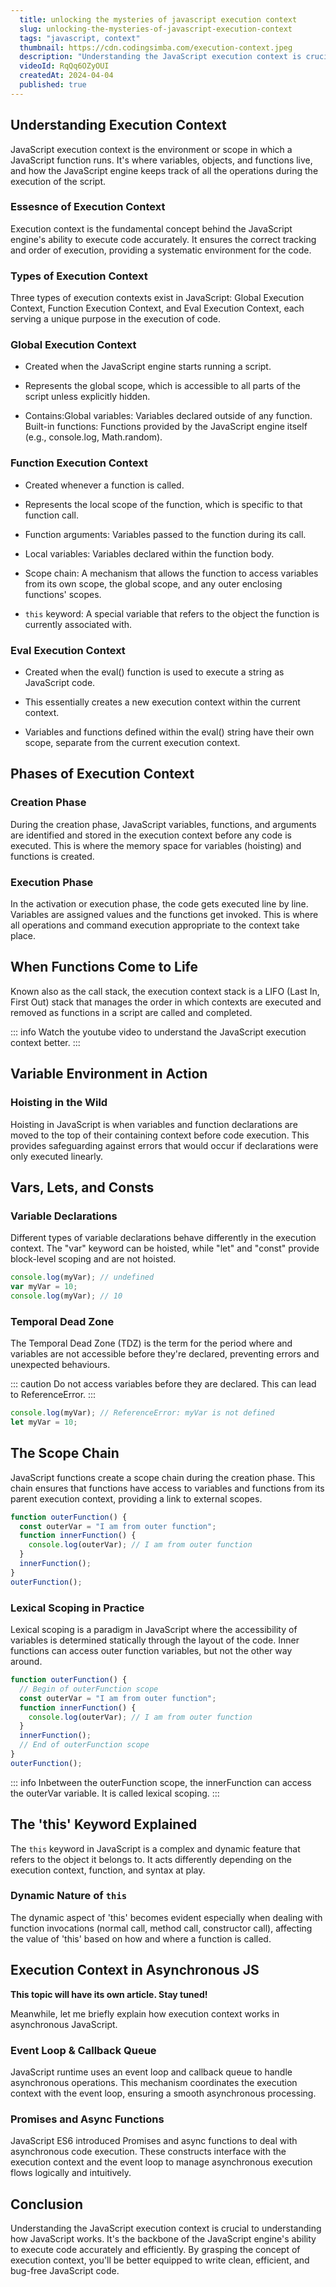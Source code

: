 ```yaml
---
  title: unlocking the mysteries of javascript execution context
  slug: unlocking-the-mysteries-of-javascript-execution-context
  tags: "javascript, context"
  thumbnail: https://cdn.codingsimba.com/execution-context.jpeg
  description: "Understanding the JavaScript execution context is crucial to understanding how JavaScript works. In this article, we will explore the JavaScript execution context and how it works."
  videoId: RqQq6OZyOUI
  createdAt: 2024-04-04
  published: true 
---
```


## Understanding Execution Context

JavaScript execution context is the environment or scope in which a JavaScript function runs. It's where variables, objects, and functions live, and how the JavaScript engine keeps track of all the operations during the execution of the script.

### Essesnce of Execution Context

Execution context is the fundamental concept behind the JavaScript engine's ability to execute code accurately. It ensures the correct tracking and order of execution, providing a systematic environment for the code.

### Types of Execution Context

Three types of execution contexts exist in JavaScript: Global Execution Context, Function Execution Context, and Eval Execution Context, each serving a unique purpose in the execution of code.

### Global Execution Context

- Created when the JavaScript engine starts running a script.

- Represents the global scope, which is accessible to all parts of the script unless explicitly hidden.

- Contains:Global variables: Variables declared outside of any function.
  Built-in functions: Functions provided by the JavaScript engine itself (e.g., console.log, Math.random).

### Function Execution Context

- Created whenever a function is called.

- Represents the local scope of the function, which is specific to that function call.
- Function arguments: Variables passed to the function during its call.
- Local variables: Variables declared within the function body.
- Scope chain: A mechanism that allows the function to access variables from its own scope, the global scope, and any outer enclosing functions' scopes.
- `this` keyword: A special variable that refers to the object the function is currently associated with.

### Eval Execution Context

- Created when the eval() function is used to execute a string as JavaScript code.

- This essentially creates a new execution context within the current context.
- Variables and functions defined within the eval() string have their own scope, separate from the current execution context.

## Phases of Execution Context

### Creation Phase

During the creation phase, JavaScript variables, functions, and arguments are identified and stored in the execution context before any code is executed. This is where the memory space for variables (hoisting) and functions is created.

### Execution Phase

In the activation or execution phase, the code gets executed line by line. Variables are assigned values and the functions get invoked. This is where all operations and command execution appropriate to the context take place.

## When Functions Come to Life

Known also as the call stack, the execution context stack is a LIFO (Last In, First Out) stack that manages the order in which contexts are executed and removed as functions in a script are called and completed.

::: info
Watch the youtube video to understand the JavaScript execution context better.
:::

## Variable Environment in Action

### Hoisting in the Wild

Hoisting in JavaScript is when variables and function declarations are moved to the top of their containing context before code execution. This provides safeguarding against errors that would occur if declarations were only executed linearly.

## Vars, Lets, and Consts

### Variable Declarations

Different types of variable declarations behave differently in the execution context. The "var" keyword can be hoisted, while "let" and "const" provide block-level scoping and are not hoisted.

```javascript
console.log(myVar); // undefined
var myVar = 10;
console.log(myVar); // 10
```

### Temporal Dead Zone

The Temporal Dead Zone (TDZ) is the term for the period where and variables are not accessible before they're declared, preventing errors and unexpected behaviours.

::: caution
Do not access variables before they are declared. This can lead to ReferenceError.
:::

```javascript
console.log(myVar); // ReferenceError: myVar is not defined
let myVar = 10;
```

## The Scope Chain

JavaScript functions create a scope chain during the creation phase. This chain ensures that functions have access to variables and functions from its parent execution context, providing a link to external scopes.

```javascript
function outerFunction() {
  const outerVar = "I am from outer function";
  function innerFunction() {
    console.log(outerVar); // I am from outer function
  }
  innerFunction();
}
outerFunction();
```

### Lexical Scoping in Practice

Lexical scoping is a paradigm in JavaScript where the accessibility of variables is determined statically through the layout of the code. Inner functions can access outer function variables, but not the other way around.

```javascript
function outerFunction() {
  // Begin of outerFunction scope
  const outerVar = "I am from outer function";
  function innerFunction() {
    console.log(outerVar); // I am from outer function
  }
  innerFunction();
  // End of outerFunction scope
}
outerFunction();
```

::: info
Inbetween the outerFunction scope, the innerFunction can access the outerVar variable. It is called lexical scoping.
:::

## The 'this' Keyword Explained

The `this` keyword in JavaScript is a complex and dynamic feature that refers to the object it belongs to. It acts differently depending on the execution context, function, and syntax at play.

### Dynamic Nature of `this`

The dynamic aspect of 'this' becomes evident especially when dealing with function invocations (normal call, method call, constructor call), affecting the value of 'this' based on how and where a function is called.

## Execution Context in Asynchronous JS

**This topic will have its own article. Stay tuned!**

Meanwhile, let me briefly explain how execution context works in asynchronous JavaScript.

### Event Loop & Callback Queue

JavaScript runtime uses an event loop and callback queue to handle asynchronous operations. This mechanism coordinates the execution context with the event loop, ensuring a smooth asynchronous processing.

### Promises and Async Functions

JavaScript ES6 introduced Promises and async functions to deal with asynchronous code execution. These constructs interface with the execution context and the event loop to manage asynchronous execution flows logically and intuitively.

## Conclusion

Understanding the JavaScript execution context is crucial to understanding how JavaScript works. It's the backbone of the JavaScript engine's ability to execute code accurately and efficiently. By grasping the concept of execution context, you'll be better equipped to write clean, efficient, and bug-free JavaScript code.
